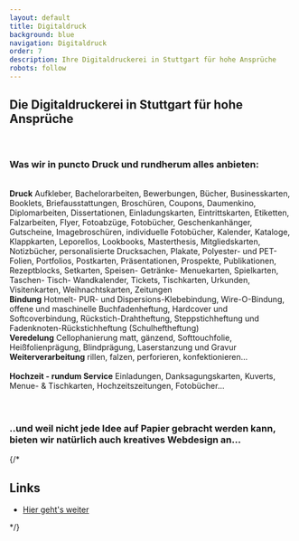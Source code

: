 ```yaml
---
layout: default
title: Digitaldruck
background: blue
navigation: Digitaldruck
order: 7
description: Ihre Digitaldruckerei in Stuttgart für hohe Ansprüche
robots: follow
---
```

<div className="flowing-text">
  <h2>Die Digitaldruckerei in Stuttgart für hohe Ansprüche</h2>
  <br/>
  <h3>Was wir in puncto Druck und rundherum alles anbieten:</h3>
  <br/>
  <strong>Druck</strong> Aufkleber, Bachelorarbeiten, Bewerbungen, Bücher, Businesskarten, Booklets, Briefausstattungen,
  Broschüren, Coupons, Daumenkino, Diplomarbeiten, Dissertationen, Einladungskarten, Eintrittskarten, Etiketten,
  Falzarbeiten, Flyer, Fotoabzüge, Fotobücher, Geschenkanhänger, Gutscheine, Imagebroschüren, individuelle Fotobücher,
  Kalender, Kataloge, Klappkarten, Leporellos, Lookbooks, Masterthesis, Mitgliedskarten, Notizbücher, personalisierte
  Drucksachen, Plakate, Polyester- und PET-Folien, Portfolios, Postkarten, Präsentationen, Prospekte, Publikationen,
  Rezeptblocks, Setkarten, Speisen- Getränke- Menuekarten, Spielkarten, Taschen- Tisch- Wandkalender, Tickets,
  Tischkarten, Urkunden, Visitenkarten, Weihnachtskarten, Zeitungen
  <br/><strong>Bindung</strong> Hotmelt- PUR- und Dispersions-Klebebindung, Wire-O-Bindung, offene und maschinelle
  Buchfadenheftung, Hardcover und Softcoverbindung, Rückstich-Drahtheftung, Steppstichheftung und
  Fadenknoten-Rückstichheftung (Schulheftheftung)
  <br/><strong>Veredelung</strong> Cellophanierung matt, gänzend, Softtouchfolie, Heißfolienprägung, Blindprägung,
  Laserstanzung und Gravur
  <br/><strong>Weiterverarbeitung</strong> rillen, falzen, perforieren, konfektionieren...
  <br/>
  <br/>
  <strong>Hochzeit - rundum Service</strong> Einladungen, Danksagungskarten, Kuverts, Menue- & Tischkarten,
  Hochzeitszeitungen, Fotobücher...
  <br/>
  <br/>
  <br/><h3>..und weil nicht jede Idee auf Papier gebracht werden kann, 
    bieten wir natürlich auch kreatives Webdesign an...</h3>
  {/* <h2>Links</h2>
  <ul>
    <li><a href="#">Hier geht's weiter</a></li>
  </ul> */}
</div>
